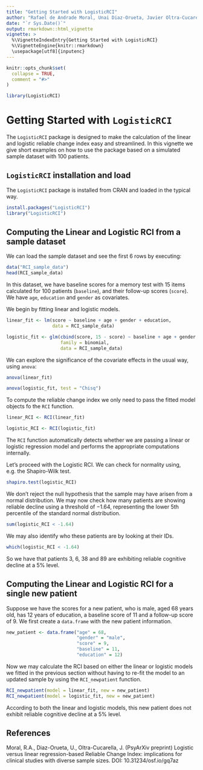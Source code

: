 ```yaml
---
title: "Getting Started with LogisticRCI"
author: "Rafael de Andrade Moral, Unai Diaz-Orueta, Javier Oltra-Cucarella"
date: "`r Sys.Date()`"
output: rmarkdown::html_vignette
vignette: >
  %\VignetteIndexEntry{Getting Started with LogisticRCI}
  %\VignetteEngine{knitr::rmarkdown}
  \usepackage[utf8]{inputenc}
---
```

  
```r
knitr::opts_chunk$set(
  collapse = TRUE,
  comment = "#>"
)

library(LogisticRCI)
```

# Getting Started with `LogisticRCI`

The `LogisticRCI` package is designed to make the calculation of the linear and logistic reliable change index easy and streamlined. In this vignette we give short examples on how to use the package based on a simulated sample dataset with 100 patients.

## `LogisticRCI` installation and load

The `LogisticRCI` package is installed from CRAN and loaded in the typical way. 

```r
install.packages("LogisticRCI")
library("LogisticRCI")
```

## Computing the Linear and Logistic RCI from a sample dataset

We can load the sample dataset and see the first 6 rows by executing:

```r
data("RCI_sample_data")
head(RCI_sample_data)
```

In this dataset, we have baseline scores for a memory test with 15 items calculated for 100 patients (`baseline`), and their follow-up scores (`score`). We have `age`, `education` and `gender` as covariates.

We begin by fitting linear and logistic models.

```r
linear_fit <- lm(score ~ baseline + age + gender + education,
                 data = RCI_sample_data)

logistic_fit <- glm(cbind(score, 15 - score) ~ baseline + age + gender + education,
                    family = binomial,
                    data = RCI_sample_data)
```

We can explore the significance of the covariate effects in the usual way, using `anova`:

```r
anova(linear_fit)

anova(logistic_fit, test = "Chisq")
```

To compute the reliable change index we only need to pass the fitted model objects fo the `RCI` function.

```r
linear_RCI <- RCI(linear_fit)

logistic_RCI <- RCI(logistic_fit)
```

The `RCI` function automatically detects whether we are passing a linear or logistic regression model and performs the appropriate computations internally.

Let's proceed with the Logistic RCI. We can check for normality using, e.g. the Shapiro-Wilk test.

```r
shapiro.test(logistic_RCI)
```

We don't reject the null hypothesis that the sample may have arisen from a normal distribution. We may now check how many patients are showing reliable decline using a threshold of $-1.64$, representing the lower 5th percentile of the standard normal distribution.

```r
sum(logistic_RCI < -1.64)
```

We may also identify who these patients are by looking at their IDs.

```r
which(logistic_RCI < -1.64)
```

So we have that patients 3, 6, 38 and 89 are exhibiting reliable cognitive decline at a 5% level.

## Computing the Linear and Logistic RCI for a single new patient

Suppose we have the scores for a new patient, who is male, aged 68 years old, has 12 years of education, a baseline score of 11 and a follow-up score of 9. We first create a `data.frame` with the new patient information.

```r
new_patient <- data.frame("age" = 68,
                          "gender" = "male",
                          "score" = 9,
                          "baseline" = 11,
                          "education" = 12)
```

Now we may calculate the RCI based on either the linear or logistic models we fitted in the previous section without having to re-fit the model to an updated sample by using the `RCI_newpatient` function.

```r
RCI_newpatient(model = linear_fit, new = new_patient)
RCI_newpatient(model = logistic_fit, new = new_patient)
```

According to both the linear and logistic models, this new patient does not exhibit reliable cognitive decline at a 5% level.

## References

Moral, R.A., Diaz-Orueta, U., Oltra-Cucarella, J. (PsyArXiv preprint) Logistic versus linear regression-based Reliable Change Index: implications for clinical studies with diverse sample sizes. DOI: 10.31234/osf.io/gq7az
